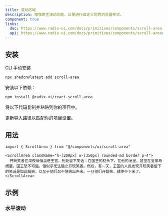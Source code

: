 ```yaml
---
title: 滚动区域
description: 增强原生滚动功能，以便进行自定义的跨浏览器样式。
component: true
links:
  doc: https://www.radix-ui.com/docs/primitives/components/scroll-area
  api: https://www.radix-ui.com/docs/primitives/components/scroll-area#api-reference
---
```


<ComponentPreview
  name="scroll-area-demo"
  description="一个滚动区域组件."
/>

## 安装

<CodeTabs>

<TabsList>
  <TabsTrigger value="cli">CLI</TabsTrigger>
  <TabsTrigger value="manual">手动安装</TabsTrigger>
</TabsList>
<TabsContent value="cli">

```bash
npx shadcn@latest add scroll-area
```

</TabsContent>

<TabsContent value="manual">

<Steps>

<Step>安装以下依赖：</Step>

```bash
npm install @radix-ui/react-scroll-area
```

<Step>将以下代码复制并粘贴到你的项目中。</Step>

<ComponentSource name="scroll-area" />

<Step>更新导入路径以匹配你的项目设置。</Step>

</Steps>

</TabsContent>

</CodeTabs>

## 用法

```tsx
import { ScrollArea } from "@/components/ui/scroll-area"
```

```tsx
<ScrollArea className="h-[200px] w-[350px] rounded-md border p-4">
  开玩笑者在深夜悄悄溜进王宫，到处留下笑话：在国王的枕头下，在他的汤里，甚至在皇家马桶里。国王怒不可遏，但似乎无法阻止开玩笑者。然后，有一天，王国的人民发现开玩笑者留下的笑话是如此搞笑，以至于他们忍不住笑出声来。一旦他们开始笑，就停不下来了。
</ScrollArea>
```

## 示例

### 水平滚动

<ComponentPreview name="scroll-area-horizontal-demo" />